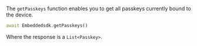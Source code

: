The `getPasskeys` function enables you to get all passkeys currently bound to the device.

```dart
await Embeddedsdk.getPasskeys()
```

Where the response is a `List<Passkey>`.
